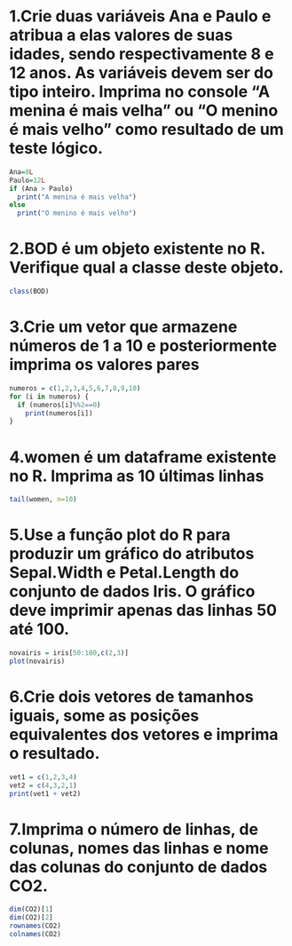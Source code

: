 # 1.Crie duas variáveis Ana e Paulo e atribua a elas valores de suas idades, sendo respectivamente 8 e 12 anos. As variáveis devem ser do tipo inteiro. Imprima no console "A menina é mais velha" ou "O menino é mais velho" como resultado de um teste lógico.

```{r}
Ana=8L
Paulo=12L
if (Ana > Paulo)
  print("A menina é mais velha")
else
  print("O menino é mais velho")
```

# 2.BOD é um objeto existente no R. Verifique qual a classe deste objeto.

```{r}
class(BOD)
```

# 3.Crie um vetor que armazene números de 1 a 10 e posteriormente imprima os valores pares
```{r}
numeros = c(1,2,3,4,5,6,7,8,9,10)
for (i in numeros) {
  if (numeros[i]%%2==0)
    print(numeros[i]) 
}
```

# 4.women é um dataframe existente no R. Imprima as 10 últimas linhas
```{r}
tail(women, n=10)
```

# 5.Use a função plot do R para produzir um gráfico do atributos Sepal.Width e Petal.Length do conjunto de dados Iris. O gráfico deve imprimir apenas das linhas 50 até 100.
```{r}
novairis = iris[50:100,c(2,3)]
plot(novairis)
```

# 6.Crie dois vetores de tamanhos iguais, some as posições equivalentes dos vetores e imprima o resultado.
```{r}
vet1 = c(1,2,3,4)
vet2 = c(4,3,2,1)
print(vet1 + vet2)
```

# 7.Imprima o número de linhas, de colunas, nomes das linhas e nome das colunas do conjunto de dados CO2.
```{r}
dim(CO2)[1]
dim(CO2)[2]
rownames(CO2)
colnames(CO2)
```
